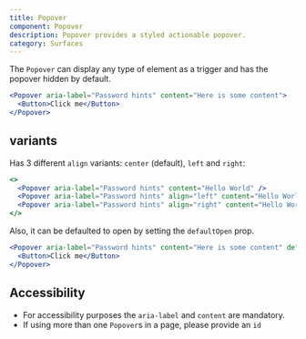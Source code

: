 ```yaml
---
title: Popover
component: Popover
description: Popover provides a styled actionable popover.
category: Surfaces
---
```


The `Popover` can display any type of element as a trigger and has the popover hidden by default.

```jsx live
<Popover aria-label="Password hints" content="Here is some content">
  <Button>Click me</Button>
</Popover>
```

## variants

Has 3 different `align` variants: `center` (default), `left` and `right`:

```jsx preview
<>
  <Popover aria-label="Password hints" content="Hello World" />
  <Popover aria-label="Password hints" align="left" content="Hello World" />
  <Popover aria-label="Password hints" align="right" content="Hello World" />
</>
```

Also, it can be defaulted to open by setting the `defaultOpen` prop.

```jsx preview
<Popover aria-label="Password hints" content="Here is some content" defaultOpen>
  <Button>Click me</Button>
</Popover>
```

## Accessibility

- For accessibility purposes the `aria-label` and `content` are mandatory.
- If using more than one `Popover`s in a page, please provide an `id`
